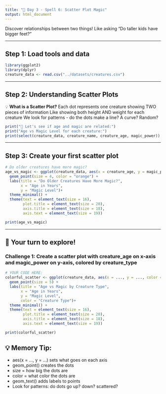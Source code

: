 ```yaml
---
title: "🔮 Day 3 - Spell 6: Scatter Plot Magic"
output: html_document
---
```


Discover relationships between two things!
Like asking "Do taller kids have bigger feet?"

---

## Step 1: Load tools and data

```r
library(ggplot2)
library(dplyr)
creature_data <- read.csv("../datasets/creatures.csv")
```

---

## Step 2: Understanding Scatter Plots

💡 **What is a Scatter Plot?**
Each dot represents one creature showing TWO pieces of information
Like showing both height AND weight for each creature
We look for patterns - do the dots make a line? A curve? Random?

```r
print("👀 Let's see if age and magic are related:")
print("Age vs Magic Level for each creature:")
print(select(creature_data, creature_name, creature_age, magic_power))
```

---

## Step 3: Create your first scatter plot

```r
# Do older creatures have more magic?
age_vs_magic <- ggplot(creature_data, aes(x = creature_age, y = magic_power)) +
  geom_point(size = 4, color = "orange") +
  labs(title = "Do Older Creatures Have More Magic?",
       x = "Age in Years",
       y = "Magic Level")+
  theme_minimal() +
  theme(text = element_text(size = 16),
        plot.title = element_text(size = 20),
        axis.title = element_text(size = 18),
        axis.text = element_text(size = 19))

print(age_vs_magic)
```

---

## 🎈 Your turn to explore!

### Challenge 1: Create a scatter plot with creature_age on x-axis and magic_power on y-axis, colored by creature_type

```r
# YOUR CODE HERE:
colorful_scatter <- ggplot(creature_data, aes(x = ..., y = ..., color = ...)) +
  geom_point(size = 5) +
  labs(title = "Age vs Magic by Creature Type",
       x = "Age in Years",
       y = "Magic Level",
       color = "Creature Type")+
  theme_minimal() +
  theme(text = element_text(size = 16),
        plot.title = element_text(size = 20),
        axis.title = element_text(size = 18),
        axis.text = element_text(size = 19))

print(colorful_scatter)
```

## 💡 Memory Tip:
- aes(x = ..., y = ...) sets what goes on each axis
- geom_point() creates the dots
- size = how big the dots are
- color = what color the dots are
- geom_text() adds labels to points
- Look for patterns: do dots go up? down? scattered?